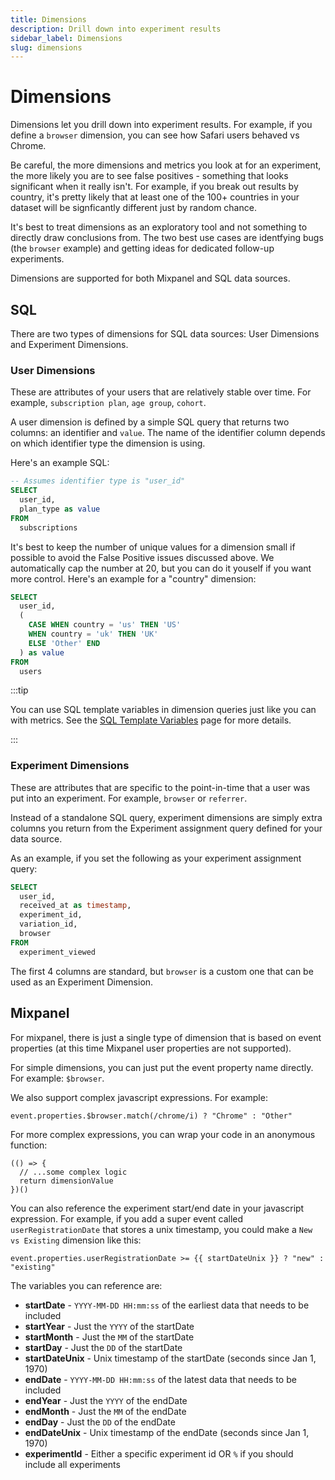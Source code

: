 ```yaml
---
title: Dimensions
description: Drill down into experiment results
sidebar_label: Dimensions
slug: dimensions
---
```


# Dimensions

Dimensions let you drill down into experiment results. For example, if you define a `browser` dimension, you can
see how Safari users behaved vs Chrome.

Be careful, the more dimensions and metrics you look at for an experiment, the more likely you are to see false positives -
something that looks significant when it really isn't. For example, if you break out results by country, it's pretty likely that at least one of the 100+
countries in your dataset will be signficantly different just by random chance.

It's best to treat dimensions as an exploratory tool and not something to directly draw conclusions from.
The two best use cases are identfying bugs (the `browser` example) and getting ideas for dedicated follow-up experiments.

Dimensions are supported for both Mixpanel and SQL data sources.

## SQL

There are two types of dimensions for SQL data sources: User Dimensions and Experiment Dimensions.

### User Dimensions

These are attributes of your users that are relatively stable over time. For example, `subscription plan`, `age group`, `cohort`.

A user dimension is defined by a simple SQL query that returns two columns: an identifier and `value`. The name of the identifier column depends on which identifier type the dimension is using.

Here's an example SQL:

```sql
-- Assumes identifier type is "user_id"
SELECT
  user_id,
  plan_type as value
FROM
  subscriptions
```

It's best to keep the number of unique values for a dimension small if possible to avoid the False Positive issues discussed above. We automatically cap the number at 20, but you can do it youself if you want more control. Here's an example for a "country" dimension:

```sql
SELECT
  user_id,
  (
    CASE WHEN country = 'us' THEN 'US'
    WHEN country = 'uk' THEN 'UK'
    ELSE 'Other' END
  ) as value
FROM
  users
```

:::tip

You can use SQL template variables in dimension queries just like you can with metrics. See the [SQL Template Variables](/app/metrics#sql-template-variables) page for more details.

:::

### Experiment Dimensions

These are attributes that are specific to the point-in-time that a user was put into an experiment. For example, `browser` or `referrer`.

Instead of a standalone SQL query, experiment dimensions are simply extra columns you return from the Experiment assignment query defined for your data source.

As an example, if you set the following as your experiment assignment query:

```sql
SELECT
  user_id,
  received_at as timestamp,
  experiment_id,
  variation_id,
  browser
FROM
  experiment_viewed
```

The first 4 columns are standard, but `browser` is a custom one that can be used as an Experiment Dimension.

## Mixpanel

For mixpanel, there is just a single type of dimension that is based on event properties (at this time Mixpanel user properties are not supported).

For simple dimensions, you can just put the event property name directly. For example: `$browser`.

We also support complex javascript expressions. For example:

```
event.properties.$browser.match(/chrome/i) ? "Chrome" : "Other"
```

For more complex expressions, you can wrap your code in an anonymous function:

```
(() => {
  // ...some complex logic
  return dimensionValue
})()
```

You can also reference the experiment start/end date in your javascript expression. For example, if you add a super event called `userRegistrationDate` that stores a unix timestamp, you could make a `New vs Existing` dimension like this:

```
event.properties.userRegistrationDate >= {{ startDateUnix }} ? "new" : "existing"
```

The variables you can reference are:

- **startDate** - `YYYY-MM-DD HH:mm:ss` of the earliest data that needs to be included
- **startYear** - Just the `YYYY` of the startDate
- **startMonth** - Just the `MM` of the startDate
- **startDay** - Just the `DD` of the startDate
- **startDateUnix** - Unix timestamp of the startDate (seconds since Jan 1, 1970)
- **endDate** - `YYYY-MM-DD HH:mm:ss` of the latest data that needs to be included
- **endYear** - Just the `YYYY` of the endDate
- **endMonth** - Just the `MM` of the endDate
- **endDay** - Just the `DD` of the endDate
- **endDateUnix** - Unix timestamp of the endDate (seconds since Jan 1, 1970)
- **experimentId** - Either a specific experiment id OR `%` if you should include all experiments
